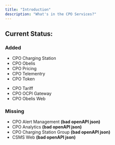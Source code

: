 ```yaml
---
title: "Introduction"
description: "What's in the CPO Services?"
---
```


## Current Status:

### Added
+ CPO Charging Station 
+ CPO Obelis
+ CPO Pricing
+ CPO Telementry
+ CPO Token
- CPO Tariff
- CPO OCPI Gateway 
- CPO Obelis Web 

### Missing
- CPO Alert Management **(bad openAPI json)**
- CPO Analytics **(bad openAPI json)**
- CPO Charging Station Group **(bad openAPI json)** 
- CSMS Web **(bad openAPI json)** 



